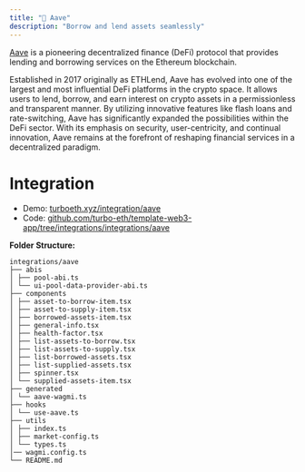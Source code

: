 ```yaml
---
title: "👻 Aave"
description: "Borrow and lend assets seamlessly"
---
```


[Aave](https://aave.com/) is a pioneering decentralized finance (DeFi) protocol that provides lending and borrowing services on the Ethereum blockchain.

Established in 2017 originally as ETHLend, Aave has evolved into one of the largest and most influential DeFi platforms in the crypto space. It allows users to lend, borrow, and earn interest on crypto assets in a permissionless and transparent manner. By utilizing innovative features like flash loans and rate-switching, Aave has significantly expanded the possibilities within the DeFi sector. With its emphasis on security, user-centricity, and continual innovation, Aave remains at the forefront of reshaping financial services in a decentralized paradigm.

# Integration

- Demo: [turboeth.xyz/integration/aave](https://www.turboeth.xyz/integration/aave)
- Code: [github.com/turbo-eth/template-web3-app/tree/integrations/integrations/aave](https://github.com/turbo-eth/template-web3-app/tree/integrations/integrations/aave)

**Folder Structure:**
```
integrations/aave
├── abis
│ ├── pool-abi.ts
│ └── ui-pool-data-provider-abi.ts
├── components
│ ├── asset-to-borrow-item.tsx
│ ├── asset-to-supply-item.tsx
│ ├── borrowed-assets-item.tsx
│ ├── general-info.tsx
│ ├── health-factor.tsx
│ ├── list-assets-to-borrow.tsx
│ ├── list-assets-to-supply.tsx
│ ├── list-borrowed-assets.tsx
│ ├── list-supplied-assets.tsx
│ ├── spinner.tsx
│ └── supplied-assets-item.tsx
├── generated
│ └── aave-wagmi.ts
├── hooks
│ └── use-aave.ts
├── utils
│ ├── index.ts
│ ├── market-config.ts
│ └── types.ts
│── wagmi.config.ts
└── README.md
```